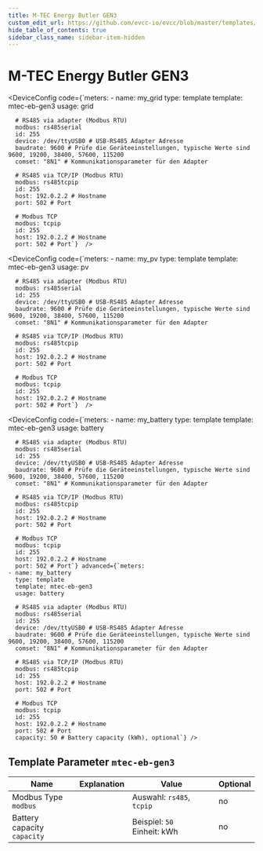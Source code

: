 ```yaml
---
title: M-TEC Energy Butler GEN3
custom_edit_url: https://github.com/evcc-io/evcc/blob/master/templates/definition/meter/mtec-eb-gen3.yaml
hide_table_of_contents: true
sidebar_class_name: sidebar-item-hidden
---
```



# M-TEC Energy Butler GEN3

<div className="device-detail-container">
  <div className="device-detail-content">
    <DeviceFeatures features="battery-control" />

<Tabs>
<TabItem value="grid" label="Grid" default>

<DeviceConfig code={`meters:
    - name: my_grid
      type: template
      template: mtec-eb-gen3
      usage: grid
      
      # RS485 via adapter (Modbus RTU)
      modbus: rs485serial
      id: 255
      device: /dev/ttyUSB0 # USB-RS485 Adapter Adresse
      baudrate: 9600 # Prüfe die Geräteeinstellungen, typische Werte sind 9600, 19200, 38400, 57600, 115200
      comset: "8N1" # Kommunikationsparameter für den Adapter
      
      # RS485 via TCP/IP (Modbus RTU)
      modbus: rs485tcpip
      id: 255
      host: 192.0.2.2 # Hostname
      port: 502 # Port
      
      # Modbus TCP
      modbus: tcpip
      id: 255
      host: 192.0.2.2 # Hostname
      port: 502 # Port`}  />

</TabItem>
<TabItem value="pv" label="PV">

<DeviceConfig code={`meters:
    - name: my_pv
      type: template
      template: mtec-eb-gen3
      usage: pv
      
      # RS485 via adapter (Modbus RTU)
      modbus: rs485serial
      id: 255
      device: /dev/ttyUSB0 # USB-RS485 Adapter Adresse
      baudrate: 9600 # Prüfe die Geräteeinstellungen, typische Werte sind 9600, 19200, 38400, 57600, 115200
      comset: "8N1" # Kommunikationsparameter für den Adapter
      
      # RS485 via TCP/IP (Modbus RTU)
      modbus: rs485tcpip
      id: 255
      host: 192.0.2.2 # Hostname
      port: 502 # Port
      
      # Modbus TCP
      modbus: tcpip
      id: 255
      host: 192.0.2.2 # Hostname
      port: 502 # Port`}  />

</TabItem>
<TabItem value="battery" label="Battery">

<DeviceConfig code={`meters:
    - name: my_battery
      type: template
      template: mtec-eb-gen3
      usage: battery
      
      # RS485 via adapter (Modbus RTU)
      modbus: rs485serial
      id: 255
      device: /dev/ttyUSB0 # USB-RS485 Adapter Adresse
      baudrate: 9600 # Prüfe die Geräteeinstellungen, typische Werte sind 9600, 19200, 38400, 57600, 115200
      comset: "8N1" # Kommunikationsparameter für den Adapter
      
      # RS485 via TCP/IP (Modbus RTU)
      modbus: rs485tcpip
      id: 255
      host: 192.0.2.2 # Hostname
      port: 502 # Port
      
      # Modbus TCP
      modbus: tcpip
      id: 255
      host: 192.0.2.2 # Hostname
      port: 502 # Port`} advanced={`meters:
    - name: my_battery
      type: template
      template: mtec-eb-gen3
      usage: battery
      
      # RS485 via adapter (Modbus RTU)
      modbus: rs485serial
      id: 255
      device: /dev/ttyUSB0 # USB-RS485 Adapter Adresse
      baudrate: 9600 # Prüfe die Geräteeinstellungen, typische Werte sind 9600, 19200, 38400, 57600, 115200
      comset: "8N1" # Kommunikationsparameter für den Adapter
      
      # RS485 via TCP/IP (Modbus RTU)
      modbus: rs485tcpip
      id: 255
      host: 192.0.2.2 # Hostname
      port: 502 # Port
      
      # Modbus TCP
      modbus: tcpip
      id: 255
      host: 192.0.2.2 # Hostname
      port: 502 # Port
      capacity: 50 # Battery capacity (kWh), optional`} />

</TabItem>
</Tabs>
  </div>
  <div className="device-detail-icon">
    <evcc-icon
      type="meter"
      name="m-tec-energy-butler-gen3"
      size="400px"
      alt="M-TEC Energy Butler GEN3"
      className="device-detail-icon-img"
    ></evcc-icon>
  </div>
</div>

## Template Parameter `mtec-eb-gen3`

| Name | Explanation | Value | Optional |
|-----------|-------------|-------|----------|
| Modbus Type<br/>`modbus` |  | Auswahl: `rs485`, `tcpip` | no |
| Battery capacity<br/>`capacity` |  | Beispiel: `50`<br/>Einheit: kWh | no |

